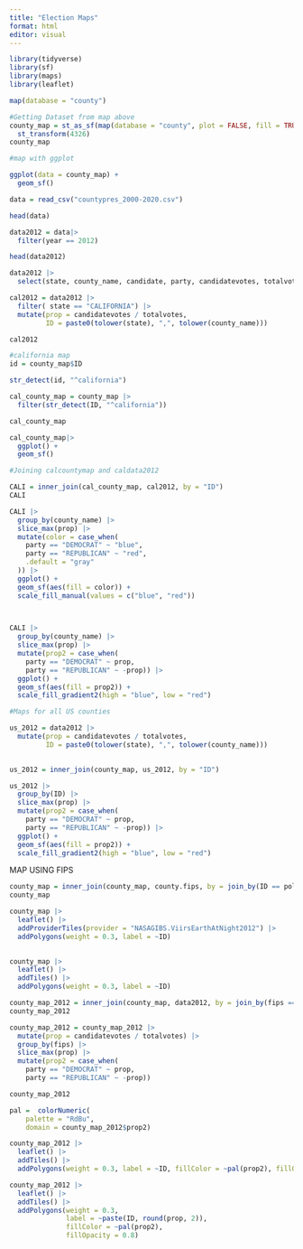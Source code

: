 ```yaml
---
title: "Election Maps"
format: html
editor: visual
---
```


```r
library(tidyverse)
library(sf)
library(maps)
library(leaflet)

```

```r
map(database = "county")

```

```r
#Getting Dataset from map above 
county_map = st_as_sf(map(database = "county", plot = FALSE, fill = TRUE))|>
  st_transform(4326)
county_map 

```

```r
#map with ggplot

ggplot(data = county_map) +
  geom_sf()
```

```r
data = read_csv("countypres_2000-2020.csv")

```

```r
head(data)

```

```r
data2012 = data|>
  filter(year == 2012)

head(data2012)

```

```r

data2012 |>
  select(state, county_name, candidate, party, candidatevotes, totalvotes)

```

```r

cal2012 = data2012 |>
  filter( state == "CALIFORNIA") |>
  mutate(prop = candidatevotes / totalvotes,
         ID = paste0(tolower(state), ",", tolower(county_name))) 

cal2012
```

```r
#california map 
id = county_map$ID

str_detect(id, "^california")
```

```r
cal_county_map = county_map |>
  filter(str_detect(ID, "^california"))

cal_county_map
```

```r
cal_county_map|>
  ggplot() +
  geom_sf()
```

```r
#Joining calcountymap and caldata2012

CALI = inner_join(cal_county_map, cal2012, by = "ID")
CALI
```

```r

CALI |>
  group_by(county_name) |>
  slice_max(prop) |>
  mutate(color = case_when(
    party == "DEMOCRAT" ~ "blue", 
    party == "REPUBLICAN" ~ "red",
    .default = "gray"
  )) |>
  ggplot() +
  geom_sf(aes(fill = color)) +
  scale_fill_manual(values = c("blue", "red"))

  

```

```r

CALI |>
  group_by(county_name) |>
  slice_max(prop) |>
  mutate(prop2 = case_when(
    party == "DEMOCRAT" ~ prop,
    party == "REPUBLICAN" ~ -prop)) |>
  ggplot() +
  geom_sf(aes(fill = prop2)) +
  scale_fill_gradient2(high = "blue", low = "red")

```

```r
#Maps for all US counties 

us_2012 = data2012 |>
  mutate(prop = candidatevotes / totalvotes,
         ID = paste0(tolower(state), ",", tolower(county_name)))
         

us_2012 = inner_join(county_map, us_2012, by = "ID")

```

```r

us_2012 |>
  group_by(ID) |>
  slice_max(prop) |>
  mutate(prop2 = case_when(
    party == "DEMOCRAT" ~ prop,
    party == "REPUBLICAN" ~ -prop)) |>
  ggplot() +
  geom_sf(aes(fill = prop2)) +
  scale_fill_gradient2(high = "blue", low = "red")


```



MAP USING FIPS

```r

county_map = inner_join(county_map, county.fips, by = join_by(ID == polyname))
county_map
```

```r
county_map |>
  leaflet() |>
  addProviderTiles(provider = "NASAGIBS.ViirsEarthAtNight2012") |>
  addPolygons(weight = 0.3, label = ~ID)
  

```

```r
county_map |>
  leaflet() |>
  addTiles() |>
  addPolygons(weight = 0.3, label = ~ID)

```

```r
county_map_2012 = inner_join(county_map, data2012, by = join_by(fips == county_fips))
county_map_2012

```

```r
county_map_2012 = county_map_2012 |>
  mutate(prop = candidatevotes / totalvotes) |>
  group_by(fips) |>
  slice_max(prop) |>
  mutate(prop2 = case_when(
    party == "DEMOCRAT" ~ prop,
    party == "REPUBLICAN" ~ -prop)) 

county_map_2012

```
```r
pal =  colorNumeric(
    palette = "RdBu",
    domain = county_map_2012$prop2)

```

```r
county_map_2012 |>
  leaflet() |>
  addTiles() |>
  addPolygons(weight = 0.3, label = ~ID, fillColor = ~pal(prop2), fillOpacity = 0.8 )

```

```r

county_map_2012 |>
  leaflet() |>
  addTiles() |>
  addPolygons(weight = 0.3, 
              label = ~paste(ID, round(prop, 2)), 
              fillColor = ~pal(prop2), 
              fillOpacity = 0.8)


```
